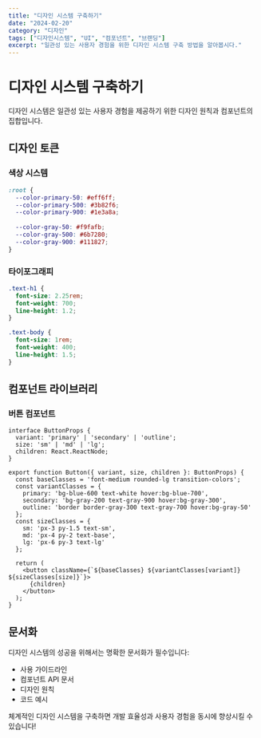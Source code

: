 ```yaml
---
title: "디자인 시스템 구축하기"
date: "2024-02-20"
category: "디자인"
tags: ["디자인시스템", "UI", "컴포넌트", "브랜딩"]
excerpt: "일관성 있는 사용자 경험을 위한 디자인 시스템 구축 방법을 알아봅시다."
---
```


# 디자인 시스템 구축하기

디자인 시스템은 일관성 있는 사용자 경험을 제공하기 위한 디자인 원칙과 컴포넌트의 집합입니다.

## 디자인 토큰

### 색상 시스템
```css
:root {
  --color-primary-50: #eff6ff;
  --color-primary-500: #3b82f6;
  --color-primary-900: #1e3a8a;
  
  --color-gray-50: #f9fafb;
  --color-gray-500: #6b7280;
  --color-gray-900: #111827;
}
```

### 타이포그래피
```css
.text-h1 {
  font-size: 2.25rem;
  font-weight: 700;
  line-height: 1.2;
}

.text-body {
  font-size: 1rem;
  font-weight: 400;
  line-height: 1.5;
}
```

## 컴포넌트 라이브러리

### 버튼 컴포넌트
```tsx
interface ButtonProps {
  variant: 'primary' | 'secondary' | 'outline';
  size: 'sm' | 'md' | 'lg';
  children: React.ReactNode;
}

export function Button({ variant, size, children }: ButtonProps) {
  const baseClasses = 'font-medium rounded-lg transition-colors';
  const variantClasses = {
    primary: 'bg-blue-600 text-white hover:bg-blue-700',
    secondary: 'bg-gray-200 text-gray-900 hover:bg-gray-300',
    outline: 'border border-gray-300 text-gray-700 hover:bg-gray-50'
  };
  const sizeClasses = {
    sm: 'px-3 py-1.5 text-sm',
    md: 'px-4 py-2 text-base',
    lg: 'px-6 py-3 text-lg'
  };
  
  return (
    <button className={`${baseClasses} ${variantClasses[variant]} ${sizeClasses[size]}`}>
      {children}
    </button>
  );
}
```

## 문서화

디자인 시스템의 성공을 위해서는 명확한 문서화가 필수입니다:

- 사용 가이드라인
- 컴포넌트 API 문서
- 디자인 원칙
- 코드 예시

체계적인 디자인 시스템을 구축하면 개발 효율성과 사용자 경험을 동시에 향상시킬 수 있습니다!

